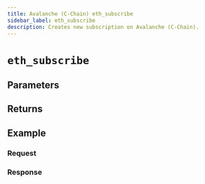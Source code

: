 ```yaml
---
title: Avalanche (C-Chain) eth_subscribe
sidebar_label: eth_subscribe
description: Creates new subscription on Avalanche (C-Chain).
---
```




# `eth_subscribe`

<Description />

## Parameters


<Params />

## Returns


<Returns />

## Example


<Example />

### Request


<Request />

### Response


<Response />
